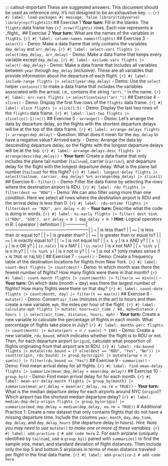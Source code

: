 ::: callout-important These are suggested answers. This document should be used as reference only, it's not designed to be an exhaustive key. ::: ```{r} #| label: load-packages #| message: false library(tidyverse) library(nycflights13) ``` ## Exercise 1 **Your turn:** Fill in the blanks: The `flights` data frame has *`{r} nrow(flights)`* rows. Each row represents a \_flight\_. ## Exercise 2 **Your turn:** What are the names of the variables in `flights`. ```{r} #| label: column-names names(flights) ``` ## Exercise 3 - `select()` - Demo: Make a data frame that only contains the variables `dep_delay` and `arr_delay`. ```{r} #| label: select-vars flights |> select(dep_delay, arr_delay) ``` - Demo: Make a data frame that keeps every variable except `dep_delay`. ```{r} #| label: exclude-vars flights |> select(-dep_delay) ``` - Demo: Make a data frame that includes all variables between `year` through `dep_delay` (inclusive). These are all variables that provide information about the departure of each flight. ```{r} #| label: include-range flights |> select(year:dep_delay) ``` - Demo: Use the `select` helper `contains()` to make a data frame that includes the variables associated with the arrival, i.e., contains the string `"arr\_"` in the name. ```{r} #| label: arr-vars flights |> select(contains("arr_")) ``` ## Exercise 4 - `slice()` - Demo: Display the first five rows of the `flights` data frame. ```{r} #| label: slice flights |> slice(1:5) ``` - Demo: Display the last two rows of the `flights` data frame. ```{r} #| label: last-two flights |> slice((n()-1):n()) ``` ## Exercise 5 - `arrange()` - Demo: Let's arrange the data by departure delay, so the flights with the shortest departure delays will be at the top of the data frame. ```{r} #| label: arrange-delays flights |> arrange(dep_delay) ``` - Question: What does it mean for the `dep_delay` to have a negative value? Arrived early. - Demo: Arrange the data by descending departure delay, so the flights with the longest departure delays will be at the top. ```{r} #| label: arrange-delays-desc flights |> arrange(desc(dep_delay)) ``` - **Your turn:** Create a data frame that only includes the plane tail number (`tailnum`), carrier (`carrier`), and departure delay for the flight with the longest departure delay. What is the plane tail number (`tailnum`) for this flight? ```{r} #| label: longest-delay flights |> select(tailnum, carrier, dep_delay) %>% arrange(dep_delay) |> slice(1) ``` ## Exercise 6 - `filter()` - Demo: Filter the data frame by selecting the rows where the destination airport is RDU. ```{r} #| label: rdu flights |> filter(dest == "RDU") ``` - Demo: We can also filter using more than one condition. Here we select all rows where the destination airport is RDU and the arrival delay is less than 0. ```{r} #| label: rdu-ontime flights |> filter(dest == "RDU", arr_delay < 0) ``` - **Your turn:** Describe what the code is doing in words. ```{r} #| label: nc-early flights |> filter( dest %in% c("RDU", "GSO"), arr_delay < 0 | dep_delay < 0 ) ``` **Hint:** Logical operators in R: | operator | definition | |:--------------|:---------------------------------------------------------| | `<` | is less than? | | `<=` | is less than or equal to? | | `>` | is greater than? | | `>=` | is greater than or equal to? | | `==` | is exactly equal to? | | `!=` | is not equal to? | | `x & y` | is x AND y? | | `x \| y` | is x OR y? | | `is.na(x)` | is x NA? | | `!is.na(x)` | is x not NA? | | `x %in% y` | is x in y? | | `!(x %in% y)` | is x not in y? | | `!x` | is not x? (only makes sense if `x` is `TRUE` or `FALSE`) | ## Exercise 7 - `count()` - Demo: Create a frequency table of the destination locations for flights from New York. ```{r} #| label: count-dest flights |> count(dest) ``` - Demo: In which month was there the fewest number of flights? How many flights were there in that month? ```{r} #| label: count-month flights |> count(month) |> filter(n == min(n)) ``` - **Your turn:** On which date (month + day) was there the largest number of flights? How many flights were there on that day? ```{r} #| label: count-date flights |> count(month, day) |> filter(n == max(n)) ``` ## Exercise 8 - `mutate()` - Demo: Convert `air_time` (minutes in the air) to hours and then create a new variable, `mph`, the miles per hour of the flight. ```{r} #| label: calculate-mph flights |> mutate( hours=air_time / 60, mph=distance / hours ) |> select(air_time, distance, hours, mph) ``` - **Your turn:** Create a new variable to calculate the percentage of flights in each month. What percentage of flights take place in July? ```{r} #| label: months-perc flights |> count(month) |> mutate(perc = n / sum(n) * 100) ``` - Demo: Create a new variable, `rdu_bound`, which indicates whether the flight is to RDU or not. Then, for each departure airport (`origin`), calculate what proportion of flights originating from that airport are to RDU. ```{r} #| label: rdu-bound flights |> mutate(rdu_bound = if_else(dest == "RDU", "Yes", "No")) |> count(origin, rdu_bound) |> group_by(origin) |> mutate(prop = n / sum(n)) |> filter(rdu_bound == "Yes") ``` ## Exercise 9 - `summarize()` - Demo: Find mean arrival delay for all flights. ```{r} #| label: find-mean-delay flights |> summarize(mean_dep_delay = mean(dep_delay)) ``` ## Exercise 10 - `group_by()` - Demo: Find mean arrival delay for for each month. ```{r} #| label: mean-arr-delay-month flights |> group_by(month) |> summarize(mean_arr_delay = mean(arr_delay, na.rm = TRUE)) ``` - **Your turn:** What is the median departure delay for each airports around NYC (`origin`)? Which airport has the shortest median departure delay? ```{r} #| label: median-dep-dely-origin flights |> group_by(origin) |> summarize(med_dep_delay = median(dep_delay, na.rm = TRUE)) ``` # Additional Practice 1. Create a new dataset that only contains flights that do not have a missing departure time. Include the columns `year`, `month`, `day`, `dep_time`, `dep_delay`, and `dep_delay_hours` (the departure delay in hours). *Hint: Note you may need to use `mutate()` to make one or more of these variables.* ```{r} #| label: add-practice-1 # add code here ``` 2. For each airplane (uniquely identified by `tailnum`), use a `group_by()` paired with `summarize()` to find the sample size, mean, and standard deviation of flight distances. Then include only the top 5 and bottom 5 airplanes in terms of mean distance traveled per flight in the final data frame. ```{r} #| label: add-practice-2 # add code here ```
